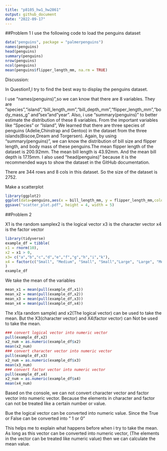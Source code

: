 ```yaml
---
title: "p8105_hw1_hw2861"
output: github_document
date: "2022-09-17"
---
```


##Problem 1
I use the following code to load the penguins dataset

```r
data("penguins", package = "palmerpenguins")
names(penguins)
head(penguins)
summary(penguins)
nrow(penguins)
ncol(penguins)
mean(penguins$flipper_length_mm, na.rm = TRUE)
```

Discussion:

In Question1,I try to find the best way to display the penguins dataset.

I use "names(penguins)",so we can know that there are 8 variables.
They are "species","island","bill_length_mm","bill_depth_mm","flipper_length_mm","body_mass_g" and"sex"and"year".
Also, i use "summary(penguins)" to better estimate the distribution of these 8 variables.
From the important variables like "Species" or "Island",
We learned that there are three species of penguins (Adelie,Chinstrap and Gentoo) in the dataset from the three islands(Biscoe,Dream and Torgersen).
Again, by using "summary(penguins)", we can know the distribution of bill size and flipper length, and body mass of these penguins.The mean flipper length of the dataset is 200.92mm. The mean bill length is 43.92mm. And the mean bill depth is 17.15mm.
I also used "head(penguins)" because it is the recommended ways to show the dataset in the GitHub documentation.

There are 344 rows and 8 cols in this dataset.
So the size of the dataset is 2752.



Make a scatterplot
```r
library(ggplot2)
ggplot(data=penguins,aes(x = bill_length_mm, y = flipper_length_mm,color=species))+ geom_point()
ggsave("scatter_plot.pdf", height = 4, width = 5)
```



##Problem 2

X1 is the random samplex2 is the logical vector
x3 is the character vector
x4 is the factor vector

```r
library(tidyverse)
example_df = tibble(
x1 = rnorm(10),
x2 = x1 > 0,
x3= c("a","b","c","d","e","f","g","h","i","k"),
x4 = factor(c("Small", "Medium", "Small", "Small","Large", "Large", "Medium","Large","Medium","Small"))
)
example_df
```


We take the mean of the variables

```r
mean_x1 = mean(pull(example_df,x1))
mean_x2 = mean(pull(example_df,x2))
mean_x3 = mean(pull(example_df,x3))
mean_x4 = mean(pull(example_df,x4))
```

The x1(a random sample) and x2(The logical vector) can be used to take the mean.
But the X3(character vector) and X4(factor vector) can Not be used to take the mean.


```r
### convert logical vector into numeric vector
pull(example_df,x2)
x2_num = as.numeric(example_df$x2)
mean(x2_num)
### convert character vector into numeric vector
pull(example_df,x3)
x2_num = as.numeric(example_df$x3)
mean(x3_num)
### convert factor vector into numeric vector
pull(example_df,x4)
x2_num = as.numeric(example_df$x4)
mean(x4_num)
```

Based on the console,
we can not convert character vector and factor vector into numeric vector.
Because the elements in character and factor can not be treated like a certain number or value.

Bue the logical vector can be converted into numeric value.
Since the True or False can be converted into " 1 or 0"

This helps me to explain what happens before when i try to take the mean.
As long as this vector can be converted into numeric vector, 
(The elements in the vector can be treated like numeric value)
then we can calculate the mean value.


